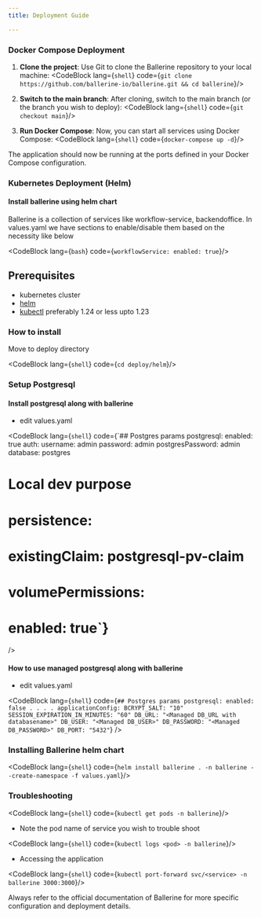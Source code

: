 ```yaml
---
title: Deployment Guide 

---
```



### Docker Compose Deployment

1. **Clone the project**: Use Git to clone the Ballerine repository to your local machine:
<CodeBlock lang={`shell`} code={`git clone https://github.com/ballerine-io/ballerine.git && cd ballerine`}/>

2. **Switch to the main branch**: After cloning, switch to the main branch (or the branch you wish to deploy):
<CodeBlock lang={`shell`} code={`git checkout main`}/>

3. **Run Docker Compose**: Now, you can start all services using Docker Compose:
<CodeBlock lang={`shell`} code={`docker-compose up -d`}/>

The application should now be running at the ports defined in your Docker Compose configuration. 

### Kubernetes Deployment (Helm)
#### Install ballerine using helm chart

Ballerine is a collection of services like workflow-service, backendoffice.
In values.yaml we have sections to enable/disable them based on the necessity like below

<CodeBlock lang={`bash`} code={`workflowService:
  enabled: true`}/>

## Prerequisites

- kubernetes cluster
- [helm](https://helm.sh/docs/intro/install/)
- [kubectl](https://storage.googleapis.com/kubernetes-release/release/v1.23.6/bin/linux/amd64/kubectl) preferably 1.24 or less upto 1.23

### How to install

Move to deploy directory

<CodeBlock lang={`shell`} code={`cd deploy/helm`}/>

### Setup Postgresql

#### Install postgresql along with ballerine

- edit values.yaml

<CodeBlock lang={`shell`}
code={`## Postgres params
postgresql:
  enabled: true
  auth:
    username: admin
    password: admin
    postgresPassword: admin
    database: postgres
#   Local dev purpose
#   persistence:
#     existingClaim: postgresql-pv-claim
#   volumePermissions:
#     enabled: true`}
/>

#### How to use managed postgresql along with ballerine

- edit values.yaml

<CodeBlock lang={`shell`}
           code={`## Postgres params
postgresql:
  enabled: false
.
.
.
.
  applicationConfig:
    BCRYPT_SALT: "10"
    SESSION_EXPIRATION_IN_MINUTES: "60"
    DB_URL: "<Managed DB_URL with databasename>"
    DB_USER: "<Managed DB_USER>"
    DB_PASSWORD: "<Managed DB_PASSWORD>"
    DB_PORT: "5432"`}
/>

### Installing Ballerine helm chart

<CodeBlock lang={`shell`} code={`helm install ballerine . -n ballerine --create-namespace -f values.yaml`}/>

### Troubleshooting

<CodeBlock lang={`shell`} code={`kubectl get pods -n ballerine`}/>

- Note the pod name of service you wish to trouble shoot

<CodeBlock lang={`shell`} code={`kubectl logs <pod> -n ballerine`}/>

- Accessing the application

<CodeBlock lang={`shell`} code={`kubectl port-forward svc/<service> -n ballerine 3000:3000`}/>


Always refer to the official documentation of Ballerine for more specific configuration and deployment details.

